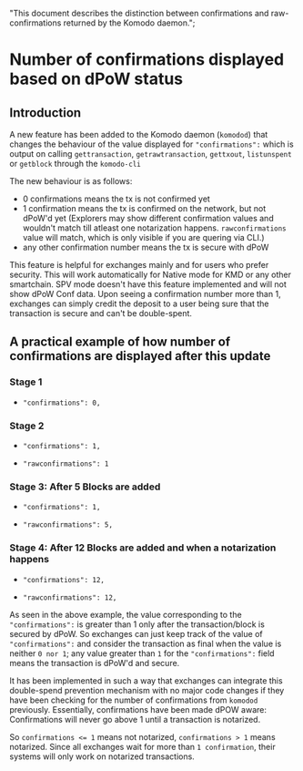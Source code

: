   "This document describes the distinction between confirmations and raw-confirmations returned by the Komodo daemon.";

# Number of confirmations displayed based on dPoW status

## Introduction

A new feature has been added to the Komodo daemon (`komodod`) that changes the behaviour of the value displayed for `"confirmations":` which is output on calling `gettransaction`, `getrawtransaction`, `gettxout`, `listunspent` or `getblock` through the `komodo-cli`

The new behaviour is as follows:

*   0 confirmations means the tx is not confirmed yet
*   1 confirmation means the tx is confirmed on the network, but not dPoW'd yet (Explorers may show different confirmation values and wouldn't match till atleast one notarization happens. `rawconfirmations` value will match, which is only visible if you are quering via CLI.)
*   any other confirmation number means the tx is secure with dPoW

This feature is helpful for exchanges mainly and for users who prefer security. This will work automatically for Native mode for KMD or any other smartchain. SPV mode doesn't have this feature implemented and will not show dPoW Conf data. Upon seeing a confirmation number more than 1, exchanges can simply credit the deposit to a user being sure that the transaction is secure and can't be double-spent.

## A practical example of how number of confirmations are displayed after this update

### Stage 1

*   `"confirmations": 0,`

### Stage 2

*   `"confirmations": 1,`

*   `"rawconfirmations": 1`

### Stage 3: After 5 Blocks are added

*   `"confirmations": 1,`

*   `"rawconfirmations": 5,`

### Stage 4: After 12 Blocks are added and when a notarization happens

*   `"confirmations": 12,`

*   `"rawconfirmations": 12,`

As seen in the above example, the value corresponding to the `"confirmations":` is greater than 1 only after the transaction/block is secured by dPoW. So exchanges can just keep track of the value of `"confirmations":` and consider the transaction as final when the value is neither `0 nor 1`; any value greater than `1` for the `"confirmations":` field means the transaction is dPoW'd and secure.

It has been implemented in such a way that exchanges can integrate this double-spend prevention mechanism with no major code changes if they have been checking for the number of confirmations from `komodod` previously. Essentially, confirmations have been made dPOW aware: Confirmations will never go above 1 until a transaction is notarized.

So `confirmations <= 1` means not notarized, `confirmations > 1` means notarized. Since all exchanges wait for more than `1 confirmation`, their systems will only work on notarized transactions.
